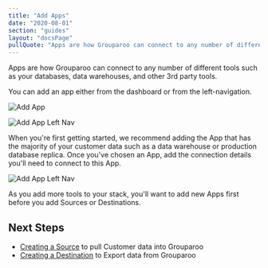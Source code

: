 ```yaml
---
title: "Add Apps"
date: "2020-08-01"
section: "guides"
layout: "docsPage"
pullQuote: "Apps are how Grouparoo can connect to any number of different tools such as your databases, data warehouses, and other 3rd party tools."
---
```


Apps are how Grouparoo can connect to any number of different tools such as your databases, data warehouses, and other 3rd party tools.

You can add an app either from the dashboard or from the left-navigation.

<Image centered source="Add App" alt="Add App" src="docs/guides/add-app.png" />

<Image
  centered
  source="Add Left Nav"
  alt="Add App Left Nav"
  src="docs/guides/add-app-nav.png"
/>

When you're first getting started, we recommend adding the App that has the majority of your customer data such as a data warehouse or production database replica. Once you've chosen an App, add the connection details you'll need to connect to this App.

<Image
  centered
  source="Add App Postgres"
  alt="Add App Left Nav"
  src="docs/guides/add-app-postgres.png"
/>

As you add more tools to your stack, you'll want to add new Apps first before you add Sources or Destinations.

## Next Steps

- [Creating a Source](/docs/guides/create-sources) to pull Customer data into Grouparoo
- [Creating a Destination](/docs/guides/create-destinations) to Export data from Grouparoo
